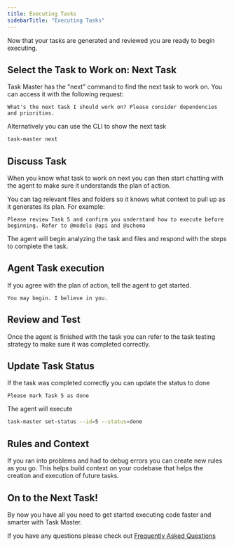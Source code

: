 ```yaml
---
title: Executing Tasks
sidebarTitle: "Executing Tasks"
---
```


Now that your tasks are generated and reviewed you are ready to begin executing.

## Select the Task to Work on: Next Task

Task Master has the "next" command to find the next task to work on. You can access it with the following request:
```
What's the next task I should work on? Please consider dependencies and priorities.
```
Alternatively you can use the CLI to show the next task
```bash
task-master next
```

## Discuss Task
When you know what task to work on next you can then start chatting with the agent to make sure it understands the plan of action.

You can tag relevant files and folders so it knows what context to pull up as it generates its plan. For example:
```
Please review Task 5 and confirm you understand how to execute before beginning. Refer to @models @api and @schema 
```
The agent will begin analyzing the task and files and respond with the steps to complete the task. 

## Agent Task execution

If you agree with the plan of action, tell the agent to get started.
```
You may begin. I believe in you.
```

## Review and Test

Once the agent is finished with the task you can refer to the task testing strategy to make sure it was completed correctly.

## Update Task Status

If the task was completed correctly you can update the status to done

```
Please mark Task 5 as done
```
The agent will execute
```bash
task-master set-status --id=5 --status=done
```

## Rules and Context

If you ran into problems and had to debug errors you can create new rules as you go. This helps build context on your codebase that helps the creation and execution of future tasks.

## On to the Next Task!

By now you have all you need to get started executing code faster and smarter with Task Master.

If you have any questions please check out [Frequently Asked Questions](/getting-started/faq)
